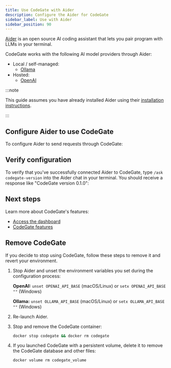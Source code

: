 ```yaml
---
title: Use CodeGate with Aider
description: Configure the Aider for CodeGate
sidebar_label: Use with Aider
sidebar_position: 90
---
```



[Aider](https://aider.chat/) is an open source AI coding assistant that lets you
pair program with LLMs in your terminal.

CodeGate works with the following AI model providers through Aider:

- Local / self-managed:
  - [Ollama](https://ollama.com/)
- Hosted:
  - [OpenAI](https://openai.com/api/)

:::note

This guide assumes you have already installed Aider using their
[installation instructions](https://aider.chat/docs/install.html).

:::

## Configure Aider to use CodeGate

To configure Aider to send requests through CodeGate:

<AiderProviders />

## Verify configuration

To verify that you've successfully connected Aider to CodeGate, type
`/ask codegate-version` into the Aider chat in your terminal. You should receive
a response like "CodeGate version 0.1.0":

## Next steps

Learn more about CodeGate's features:

- [Access the dashboard](./dashboard.md)
- [CodeGate features](../features/index.mdx)

## Remove CodeGate

If you decide to stop using CodeGate, follow these steps to remove it and revert
your environment.

1. Stop Aider and unset the environment variables you set during the
   configuration process:

   **OpenAI:** `unset OPENAI_API_BASE` (macOS/Linux) or
   `setx OPENAI_API_BASE ""` (Windows)

   **Ollama:** `unset OLLAMA_API_BASE` (macOS/Linux) or
   `setx OLLAMA_API_BASE ""` (Windows)

1. Re-launch Aider.

1. Stop and remove the CodeGate container:

   ```bash
   docker stop codegate && docker rm codegate
   ```

1. If you launched CodeGate with a persistent volume, delete it to remove the
   CodeGate database and other files:

   ```bash
   docker volume rm codegate_volume
   ```
